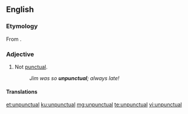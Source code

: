 ==English==

===Etymology===
From {{affix|en|un-|punctual}}.

===Adjective===
{{en-adj|-}}

# Not [[punctual]].
#: ''Jim was so '''unpunctual'''; always late!''

====Translations====
{{trans-top|not punctual}}
{{trans-mid}}
{{trans-bottom}}

[[et:unpunctual]]
[[ku:unpunctual]]
[[mg:unpunctual]]
[[te:unpunctual]]
[[vi:unpunctual]]